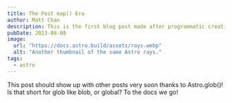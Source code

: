 ```yaml
---
title: The Post map() Era
author: Matt Chan
description: This is the first blog post made after programmatic creation of links!
pubDate: 2023-08-08
image:
  url: "https://docs.astro.build/assets/rays.webp"
  alt: "Another thumbnail of the same Astro rays."
tags:
  - astro
---
```


This post should show up with other posts very soon thanks to Astro.glob()! Is that short for glob like blob, or global? To the docs we go!
